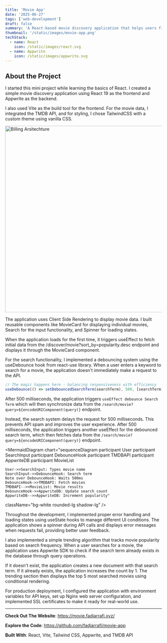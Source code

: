 ```yaml
---
title: 'Movie App'
date: '2025-06-27'
tags: ['web-development']
draft: false
summary: 'A React-based movie discovery application that helps users find movies through intelligent search and trending algorithms. Built with React 19, Vite, and TailwindCSS, the app integrates TMDB API for movie data and uses Appwrite as the backend database.'
thumbnail: '/static/images/movie-app.png'
techStack:
  - name: React
    icon: /static/images/react.svg
  - name: Appwrite
    icon: /static/images/appwrite.svg
---
```


## About the Project

I started this mini project while learning the basics of React. I created a simple movie discovery application using React 19 as the frontend and Appwrite as the backend.

I also used Vite as the build tool for the frontend. For the movie data, I integrated the TMDB API, and for styling, I chose TailwindCSS with a custom theme using vanilla CSS.

<div className="flex justify-center">
  <img src="/static/images/movie-app-preview.png" alt="Billing Arsitechture" width="600" />
</div>

The application uses Client Side Rendering to display movie data. I built reusable components like MovieCard for displaying individual movies, Search for the input functionality, and Spinner for loading states.

When the application loads for the first time, it triggers useEffect to fetch initial data from the /discover/movie?sort_by=popularity.desc endpoint and displays it through the MovieCard component.

For the search functionality, I implemented a debouncing system using the useDebounce hook from react-use library. When a user enters a keyword to search for a movie, the application doesn't immediately make a request to the API.

```js
// The magic happens here - balancing responsiveness with efficiency
useDebounce(() => setDebouncedSearchTerm(searchTerm), 500, [searchTerm])
```

After 500 milliseconds, the application triggers `useEffect debounce Search Term` which will then synchronize data from the `/search/movie?query=${encodeURIComponent(query)}` endpoint.

Instead, the search system delays the request for 500 milliseconds. This prevents API spam and improves the user experience. After 500 milliseconds, the application triggers another useEffect for the debounced search term, which then fetches data from the `/search/movie?query=${encodeURIComponent(query)}` endpoint.

<MermaidDiagram
  chart="sequenceDiagram
    participant User
    participant SearchInput
    participant DebounceHook
    participant TMDBAPI
    participant AppwriteDB
    participant MovieList

    User->>SearchInput: Types movie name
    SearchInput->>DebounceHook: Search term
    Note over DebounceHook: Waits 500ms
    DebounceHook->>TMDBAPI: Fetch movies
    TMDBAPI-->>MovieList: Movie results
    DebounceHook->>AppwriteDB: Update search count
    AppwriteDB-->>AppwriteDB: Increment popularity"

className="bg-white rounded-lg shadow-lg"
/>

Throughout the development, I implemented proper error handling and loading states using useState hooks to manage different UI conditions. The application shows a spinner during API calls and displays error messages when requests fail, providing better user feedback.

I also implemented a simple trending algorithm that tracks movie popularity based on search frequency. When a user searches for a movie, the application uses Appwrite SDK to check if the search term already exists in the database through query operations.

If it doesn't exist, the application creates a new document with that search term. If it already exists, the application increases the count by 1. The trending section then displays the top 5 most searched movies using conditional rendering.

For production deployment, I configured the application with environment variables for API keys, set up Nginx web server configuration, and implemented SSL certificates to make it ready for real-world use.

---

**Check Out The Website**: https://movie.fadjarrafi.xyz/

**Explore the Code**: https://github.com/fadjarrafi/movie-app

**Built With**: React, Vite, Tailwind CSS, Appwrite, and TMDB API

